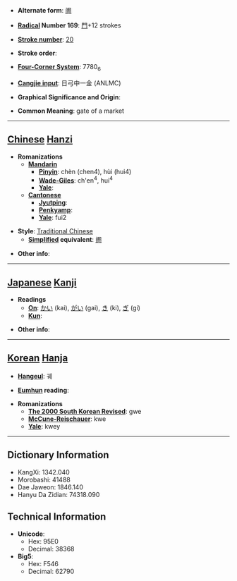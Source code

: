 * '''Alternate form''': [[阓]]

* '''[[Wiktionary:Chinese radical index| Radical]] Number 169''': [[Wiktionary:Chinese radical index 門|門]]+12 strokes

* '''[[Wiktionary:Chinese total strokes index|Stroke number]]''': [[Wiktionary:Chinese total strokes index 20|20]]

* '''Stroke order''': 

* '''[[Wiktionary:Chinese four corner index|Four-Corner System]]''': 7780<sub>6</sub>

* '''[[Wiktionary:Chinese Cangjie index|Cangjie input]]''': 日弓中一金 (ANLMC)

* '''Graphical Significance and Origin''': 

* '''Common Meaning''': gate of a market

----

== [[Chinese]] [[Hanzi]] ==

* '''Romanizations'''
** '''[[Mandarin]]'''
*** '''[[Pinyin]]''': chèn (chen4), hùi (hui4)
*** '''[[Wade-Giles]]''': ch'en<sup>4</sup>, hui<sup>4</sup>
*** '''[[Yale]]''': 
** '''[[Cantonese]]'''
*** '''[[Jyutping]]''':
*** '''[[Penkyamp]]''': 
*** '''[[Yale]]''': fui2

* '''Style''': [[Traditional Chinese]] 
** '''[[Simplified Chinese|Simplified]] equivalent''': [[阓]]

* '''Other info''': 

----

== [[Japanese]] [[Kanji]] ==

* '''Readings'''
** '''[[On]]''': [[かい]] (kai), [[がい]] (gai), [[き]] (ki), [[ぎ]] (gi)
** '''[[Kun]]''': 

* '''Other info''':  

----

== [[Korean]] [[Hanja]] ==

* '''[[Hangeul]]''': 궤

* '''[[Eumhun]] reading''': 

* '''Romanizations'''
** '''[[The 2000 South Korean Revised Romanization|The 2000 South Korean Revised]]''': gwe
** '''[[McCune-Reischauer]]''': kwe
** '''[[Yale]]''': kwey

----

== Dictionary Information ==

* KangXi: 1342.040
* Morobashi: 41488
* Dae Jaweon: 1846.140
* Hanyu Da Zidian: 74318.090

== Technical Information ==

* '''Unicode''':
** Hex: 95E0
** Decimal: 38368
* '''Big5''':
** Hex: F546
** Decimal: 62790